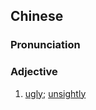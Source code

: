 {{also|丑怪}}
==Chinese==
{{zh-forms|s=丑怪}}

===Pronunciation===
{{zh-pron
|c=cau2 gwaai3
|cat=a
}}

===Adjective===
{{zh-adj}}

# {{lb|zh|Cantonese}} [[ugly]]; [[unsightly]]